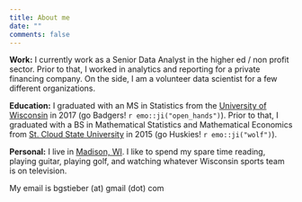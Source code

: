 ```yaml
---
title: About me
date: ""
comments: false
---
```



__Work:__ I currently work as a Senior Data Analyst in the higher ed / non profit sector. Prior to that, I worked in analytics and reporting for a private financing company. On the side, I am a volunteer data scientist for a few different organizations.

__Education:__ I graduated with an MS in Statistics from the [University of Wisconsin](https://www.wisc.edu/) in 2017 (go Badgers! `r emo::ji("open_hands")`). Prior to that, I graduated with a BS in Mathematical Statistics and Mathematical Economics from [St. Cloud State University](https://www.stcloudstate.edu/) in 2015 (go Huskies! `r emo::ji("wolf")`). 

__Personal:__ I live in [Madison, WI](http://www.cityofmadison.com/). I like to spend my spare time reading, playing guitar, playing golf, and watching whatever Wisconsin sports team is on television. 

My email is bgstieber (at) gmail (dot) com